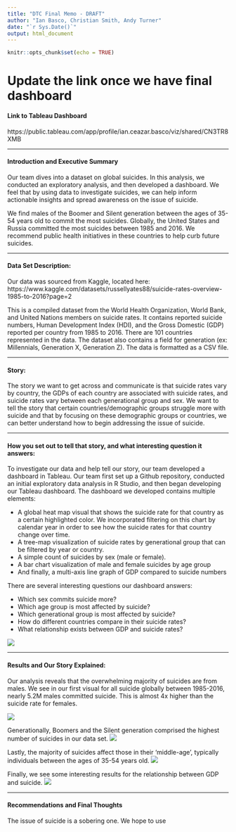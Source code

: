 ```yaml
---
title: "DTC Final Memo - DRAFT"
author: "Ian Basco, Christian Smith, Andy Turner"
date: "`r Sys.Date()`"
output: html_document
---
```


```r
knitr::opts_chunk$set(echo = TRUE)
```


# Update the link once we have final dashboard
#### Link to Tableau Dashboard
https://public.tableau.com/app/profile/ian.ceazar.basco/viz/shared/CN3TR8XMB


------------------------------------------------------------------------

#### Introduction and Executive Summary

Our team dives into a dataset on global suicides. In this analysis, we conducted an exploratory analysis, and then developed a dashboard. We feel that by using data to investigate suicides, we can help inform actionable insights and spread awareness on the issue of suicide.

We find males of the Boomer and Silent generation between the ages of 35-54 years old to commit the most suicides. Globally, the United States and Russia committed the most suicides between 1985 and 2016. We recommend public health initiatives in these countries to help curb future suicides.


------------------------------------------------------------------------

#### Data Set Description:

Our data was sourced from Kaggle, located here: https://www.kaggle.com/datasets/russellyates88/suicide-rates-overview-1985-to-2016?page=2 

This is a compiled dataset from the World Health Organization, World Bank, and United Nations members on suicide rates. It contains reported suicide numbers, Human Development Index (HDI), and the Gross Domestic (GDP) reported per country from 1985 to 2016. There are 101 countries represented in the data. The dataset also contains a field for generation (ex: Millennials, Generation X, Generation Z). The data is formatted as a CSV file.

------------------------------------------------------------------------

#### Story: 

The story we want to get across and communicate is that suicide rates vary by country, the GDPs of each country are associated with suicide rates, and suicide rates vary between each generational group and sex. We want to tell the story that certain countries/demographic groups struggle more with suicide and that by focusing on these demographic groups or countries, we can better understand how to begin addressing the issue of suicide.


-------------------------------------------------------------------------

#### How you set out to tell that story, and what interesting question it answers:

To investigate our data and help tell our story, our team developed a dashboard in Tableau. Our team first set up a Github repository, conducted an initial exploratory data analysis in R Studio, and then began developing our Tableau dashboard. The dashboard we developed contains multiple elements:

* A global heat map visual that shows the suicide rate for that country as a certain highlighted color. We incorporated filtering on this chart by calendar year in order to see how the suicide rates for that country change over time.
* A tree-map visualization of suicide rates by generational group that can be filtered by year or country. 
* A simple count of suicides by sex (male or female).
* A bar chart visualization of male and female suicides by age group
* And finally, a multi-axis line graph of GDP compared to suicide numbers

There are several interesting questions our dashboard answers:

* Which sex commits suicide more?
* Which age group is most affected by suicide?
* Which generational group is most affected by suicide?
* How do different countries compare in their suicide rates?
* What relationship exists between GDP and suicide rates?

![](images/dashboard.png)


-------------------------------------------------------------------------

#### Results and Our Story Explained:

Our analysis reveals that the overwhelming majority of suicides are from males. We see in our first visual for all suicide globally between 1985-2016, nearly 5.2M males committed suicide. This is almost 4x higher than the suicide rate for females.

![](images/counts.png)


Generationally, Boomers and the Silent generation comprised the highest number of suicides in our data set. 
![](images/treemap.png)



Lastly, the majority of suicides affect those in their 'middle-age', typically individuals between the ages of 35-54 years old.
![](images/age.png)


Finally, we see some interesting results for the relationship between GDP and suicide.
![](images/gdp.png)


-------------------------------------------------------------------------

#### Recommendations and Final Thoughts

The issue of suicide is a sobering one. We hope to use 



